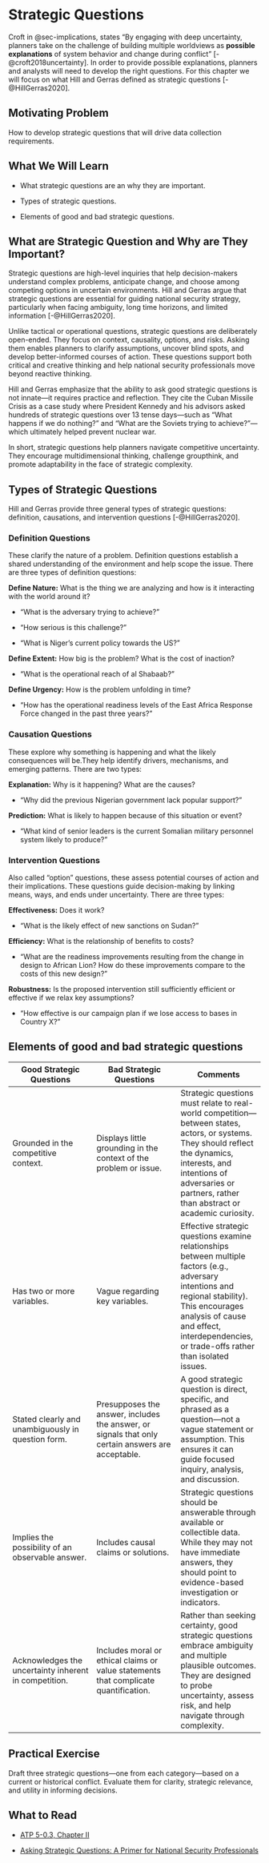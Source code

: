 # Strategic Questions

Croft in @sec-implications, states "By engaging with deep uncertainty, planners take on the challenge of building multiple worldviews as **possible explanations** of system behavior and change during conflict" [-@croft2018uncertainty]. In order to provide possible explanations, planners and analysts will need to develop the right questions. For this chapter we will focus on what Hill and Gerras defined as strategic questions [-@HillGerras2020].

## Motivating Problem

How to develop strategic questions that will drive data collection requirements.

## What We Will Learn

-   What strategic questions are an why they are important.

-   Types of strategic questions.

-   Elements of good and bad strategic questions.

## What are Strategic Question and Why are They Important?

Strategic questions are high-level inquiries that help decision-makers understand complex problems, anticipate change, and choose among competing options in uncertain environments. Hill and Gerras argue that strategic questions are essential for guiding national security strategy, particularly when facing ambiguity, long time horizons, and limited information [-@HillGerras2020].

Unlike tactical or operational questions, strategic questions are deliberately open-ended. They focus on context, causality, options, and risks. Asking them enables planners to clarify assumptions, uncover blind spots, and develop better-informed courses of action. These questions support both critical and creative thinking and help national security professionals move beyond reactive thinking.

Hill and Gerras emphasize that the ability to ask good strategic questions is not innate—it requires practice and reflection. They cite the Cuban Missile Crisis as a case study where President Kennedy and his advisors asked hundreds of strategic questions over 13 tense days—such as “What happens if we do nothing?” and “What are the Soviets trying to achieve?”—which ultimately helped prevent nuclear war.

In short, strategic questions help planners navigate competitive uncertainty. They encourage multidimensional thinking, challenge groupthink, and promote adaptability in the face of strategic complexity.

## Types of Strategic Questions

Hill and Gerras provide three general types of strategic questions: definition, causations, and intervention questions [-@HillGerras2020].

### Definition Questions

These clarify the nature of a problem. Definition questions establish a shared understanding of the environment and help scope the issue. There are three types of definition questions:

**Define Nature:** What is the thing we are analyzing and how is it interacting with the world around it?

-   “What is the adversary trying to achieve?”

-   “How serious is this challenge?”

-   “What is Niger's current policy towards the US?”

**Define Extent:** How big is the problem? What is the cost of inaction?

-   “What is the operational reach of al Shabaab?”

**Define Urgency:** How is the problem unfolding in time?

-   “How has the operational readiness levels of the East Africa Response Force changed in the past three years?”

### Causation Questions

These explore why something is happening and what the likely consequences will be.They help identify drivers, mechanisms, and emerging patterns. There are two types:

**Explanation:** Why is it happening? What are the causes?

-   “Why did the previous Nigerian government lack popular support?”

**Prediction:** What is likely to happen because of this situation or event?

-   “What kind of senior leaders is the current Somalian military personnel system likely to produce?”

### Intervention Questions

Also called “option” questions, these assess potential courses of action and their implications. These questions guide decision-making by linking means, ways, and ends under uncertainty. There are three types:

**Effectiveness:** Does it work?

-   “What is the likely effect of new sanctions on Sudan?”

**Efficiency:** What is the relationship of benefits to costs?

-   “What are the readiness improvements resulting from the change in design to African Lion? How do these improvements compare to the costs of this new design?”

**Robustness:** Is the proposed intervention still sufficiently efficient or effective if we relax key assumptions?

-   “How effective is our campaign plan if we lose access to bases in Country X?”

## Elements of good and bad strategic questions

| Good Strategic Questions | Bad Strategic Questions | Comments |
|------------------------|------------------------|------------------------|
| Grounded in the competitive context. | Displays little grounding in the context of the problem or issue. | Strategic questions must relate to real-world competition—between states, actors, or systems. They should reflect the dynamics, interests, and intentions of adversaries or partners, rather than abstract or academic curiosity. |
| Has two or more variables. | Vague regarding key variables. | Effective strategic questions examine relationships between multiple factors (e.g., adversary intentions and regional stability). This encourages analysis of cause and effect, interdependencies, or trade-offs rather than isolated issues. |
| Stated clearly and unambiguously in question form. | Presupposes the answer, includes the answer, or signals that only certain answers are acceptable. | A good strategic question is direct, specific, and phrased as a question—not a vague statement or assumption. This ensures it can guide focused inquiry, analysis, and discussion. |
| Implies the possibility of an observable answer. | Includes causal claims or solutions. | Strategic questions should be answerable through available or collectible data. While they may not have immediate answers, they should point to evidence-based investigation or indicators. |
| Acknowledges the uncertainty inherent in competition. | Includes moral or ethical claims or value statements that complicate quantification. | Rather than seeking certainty, good strategic questions embrace ambiguity and multiple plausible outcomes. They are designed to probe uncertainty, assess risk, and help navigate through complexity. |

## Practical Exercise

Draft three strategic questions—one from each category—based on a current or historical conflict. Evaluate them for clarity, strategic relevance, and utility in informing decisions.

## What to Read

-   [ATP 5-0.3, Chapter II](https://www.alssa.mil/mttps/assessment/)

-   [Asking Strategic Questions: A Primer for National Security Professionals](https://ndupress.ndu.edu/Media/News/News-Article-View/Article/2076053/asking-strategic-questions-a-primer-for-national-security-professionals/)
